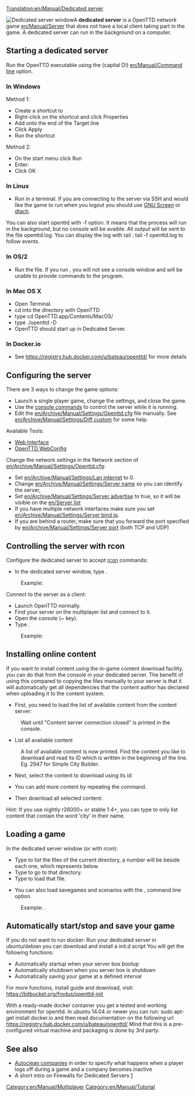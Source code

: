 [[Translation:en/Manual/Dedicated server]]

[[File:en/Manual/Dedicated server.png|right|frame|Dedicated server window]]A '''dedicated server''' is a OpenTTD network game [[en/Manual/Server]] that does not have a local client taking part in the game. A dedicated server can run in the background on a computer.

==Starting a dedicated server==
Run the OpenTTD executable using the {{en/C|-D|}} (capital D!) [[en/Manual/Command line]] option. 

===In Windows===
Method 1:
*Create a shortcut to {{en/C|openttd.exe|}}
*Right-click on the shortcut and click Properties
*Add {{en/C|-D|}} onto the end of the Target line
*Click Apply
*Run the shortcut


Method 2:
*On the start menu click Run
*Enter: {{en/C|"c:\(path to openttd)\openttd.exe" -D|}}
*Click OK

===In Linux===
*Run {{en/C|openttd -D|}} in a terminal. If you are connecting to the server via SSH and would like the game to run when you logout you should use [http://www.gnu.org/software/screen/ GNU Screen] or [http://dtach.sourceforge.net/ dtach].

You can also start openttd with -f option. It means that the process will run in the background, but no console will be avaible. All output will be sent to the file openttd.log. You can display the log with tail : tail -f openttd.log to follow events.

===In OS/2===
*Run the {{en/C|dedicated.cmd|}} file. If you run {{en/C|openttd -D|}}, you will not see a console window and will be unable to provide commands to the program.

===In Mac OS X===
*Open Terminal.
*cd into the directory with OpenTTD
*type cd OpenTTD.app/Contents/MacOS/
*type ./openttd -D
*OpenTTD should start up in Dedicated Server.

===In Docker.io ===
* See https://registry.hub.docker.com/u/bateau/openttd/ for more details

==Configuring the server==
There are 3 ways to change the game options:
*Launch a single player game, change the settings, and close the game.
*Use the [[en/Manual/Console#server-commands|console commands]] to control the server while it is running.
*Edit the [[en/Archive/Manual/Settings/Openttd.cfg]] file manually. See [[en/Archive/Manual/Settings/Diff custom]] for some help.
Available Tools:
*[http://www.tt-forums.net/viewtopic.php?f=29&t=33967 Web Interface]
*[http://olex.biz/en/software/spiele/openttd-webconfig OpenTTD WebConfig]


Change the network settings in the Network section of [[en/Archive/Manual/Settings/Openttd.cfg]]:
*Set [[en/Archive/Manual/Settings/Lan internet]] to 0.
*Change [[en/Archive/Manual/Settings/Server name]] so you can identify the server, 
*Set [[en/Archive/Manual/Settings/Server advertise]] to true, so it will be visible on the [[en/Server list]]
*If you have multiple network interfaces make sure you set [[en/Archive/Manual/Settings/Server bind ip]].
*If you are behind a router, make sure that you forward the port specified by [[en/Archive/Manual/Settings/Server port]] (both TCP and UDP)

==Controlling the server with rcon==
Configure the dedicated server to accept [[en/Manual/Console#server-commands|rcon]] commands:
*In the dedicated server window, type {{en/C|rcon_pw <password>|}}. 
:Example: {{en/C|rcon_pw x8na7f|}}


Connect to the server as a client:
*Launch OpenTTD normally.
*Find your server on the multiplayer list and connect to it.
*Open the console (~ key).
*Type {{en/C|rcon <password> "<command>"|}}. 
:Example: {{en/C|rcon x8na7f "kick 5"|}}

==Installing online content==
If you want to install content using the in-game content download facility, you can do that from the console in your dedicated server. The benefit of using this compared to copying the files manually to your server is that it will automatically get all dependencies that the content author has declared when uploading it to the content system.

*First, you need to load the list of available content from the content server:
:{{en/C|content update|}}
:Wait until "Content server connection closed" is printed in the console.

*List all available content
:{{en/C|content state|}}
:A list of available content is now printed. Find the content you like to download and read its ID which is written in the beginning of the line. Eg. 2947 for Simple City Builder.

*Next, select the content to download using its id:
:{{en/C|content select 2947|}}

*You can add more content by repeating the {{en/C|content select|}} command.

*Then download all selected content:
:{{en/C|content download|}}

Hint: If you use nightly r26000+ or stable 1.4+, you can type {{en/C|content state city|}} to only list content that contain the word 'city' in their name.

==Loading a game==
In the dedicated server window (or with rcon):
*Type {{en/C|ls|}} to list the files of the current directory, a number will be beside each one, which represents {{en/C|<number>|}} below.
*Type {{en/C|cd <number>|}} to go to that directory.
*Type {{en/C|load <number>|}} to load that file.

*You can also load savegames and scenarios with the {{en/C|-g "<filename>"|}}, command line option. 
:Example: {{en/C|openttd.exe -D -g "scenario/echo.scn"|}}.

== Automatically start/stop and save your game ==
If you do not want to run docker: Run your dedicated server in ubuntu/debian you can download and install a init.d script
You will get the following functions:
* Automatically startup when your server box bootup
* Automatically shutdown when you server box is shutdown
* Automatically saving your game at a defined interval
For more functions, install guide and download, visit: https://bitbucket.org/frodus/openttd-init

With a ready-made docker container you get a tested and working environment for openttd.
In ubuntu 14.04 or newer you can run: sudo apt-get install docker.io and then read documentation on the following url
https://registry.hub.docker.com/u/bateau/openttd/
Mind that this is a pre-configured virtual machine and packaging is done by 3rd party.


==See also==
*[[en/Archive/Manual/Settings/Autoclean companies|Autoclean companies]]   in order to specify what happens when a player logs off during a game and a company becomes inactive
*A short intro on Firewalls for  Dedicated Servers [http://www.uk2.net/blog/why-is-a-firewall-important-for-your-dedicated-server-2/]

[[Category:en/Manual/Multiplayer]]
[[Category:en/Manual/Tutorial]]